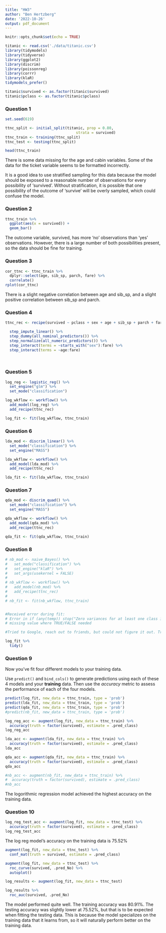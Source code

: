 ```yaml
---
title: "HW3"
author: "Ben Hertzberg"
date: '2022-10-26'
output: pdf_document
---
```


```r
knitr::opts_chunk$set(echo = TRUE)
```



```r
titanic <- read.csv('./data/titanic.csv')
library(tidymodels)
library(tidyverse)
library(ggplot2)
library(discrim)
library(poissonreg)
library(corrr)
library(klaR)
tidymodels_prefer()

```


```r
titanic$survived <- as.factor(titanic$survived)
titanic$pclass <- as.factor(titanic$pclass)
```


### Question 1

```r
set.seed(619)

ttnc_split <- initial_split(titanic, prop = 0.80,
                                strata = survived)
ttnc_train <- training(ttnc_split)
ttnc_test <- testing(ttnc_split)
```

```r
head(ttnc_train)
```

There is some data missing for the age and cabin variables. Some of the data for the ticket variable seems to be formatted incorrectly.

It is a good idea to use stratified sampling for this data because the model should be exposed to a reasonable number of observations for every possibility of 'survived'. Without stratification, it is possible that one possibility of the outcome of 'survive' will be overly sampled, which could confuse the model.

### Question 2


```r
ttnc_train %>%
  ggplot(aes(x = survived)) +
  geom_bar()
```

The outcome variable, survived, has more 'no' observations than 'yes' observations. However, there is a large number of both possibilities present, so the data should be fine for training.

### Question 3


```r
cor_ttnc <- ttnc_train %>%
  dplyr::select(age, sib_sp, parch, fare) %>%
  correlate()
rplot(cor_ttnc)

```

There is a slight negative correlation between age and sib_sp, and a slight positive correlation between sib_sp and parch.

### Question 4

```r
ttnc_rec <- recipe(survived ~ pclass + sex + age + sib_sp + parch + fare, data = ttnc_train) %>%

  step_impute_linear() %>%
  step_dummy(all_nominal_predictors()) %>%  
  step_normalize(all_numeric_predictors()) %>%
  step_interact(terms = ~starts_with("sex"):fare) %>%
  step_interact(terms = ~age:fare)
 
 
```


### Question 5

```r
log_reg <- logistic_reg() %>%
  set_engine("glm") %>%
  set_mode("classification")

log_wkflow <- workflow() %>%
  add_model(log_reg) %>%
  add_recipe(ttnc_rec)

log_fit <- fit(log_wkflow, ttnc_train)
```

### Question 6

```r
lda_mod <- discrim_linear() %>%
  set_mode("classification") %>%
  set_engine("MASS")

lda_wkflow <- workflow() %>%
  add_model(lda_mod) %>%
  add_recipe(ttnc_rec)

lda_fit <- fit(lda_wkflow, ttnc_train)
```

### Question 7

```r
qda_mod <- discrim_quad() %>%
  set_mode("classification") %>%
  set_engine("MASS")

qda_wkflow <- workflow() %>%
  add_model(qda_mod) %>%
  add_recipe(ttnc_rec)

qda_fit <- fit(qda_wkflow, ttnc_train)
```


### Question 8

```r
# nb_mod <- naive_Bayes() %>%
#   set_mode("classification") %>%
#   set_engine("klaR") %>%
#   set_args(usekernel = FALSE)
# 
# nb_wkflow <- workflow() %>%
#   add_model(nb_mod) %>%
#   add_recipe(ttnc_rec)
# 
# nb_fit <- fit(nb_wkflow, ttnc_train)


#Received error during fit:
# Error in if (any(temp)) stop("Zero variances for at least one class in variables: ", : 
# missing value where TRUE/FALSE needed

#Tried to Google, reach out to friends, but could not figure it out. Tried to rearrange steps in the recipe, changed variable types, and use different syntax for the naive bayes model.
```

```r
log_fit %>%
  tidy()
```

### Question 9

Now you've fit four different models to your training data.

Use `predict()` and `bind_cols()` to generate predictions using each of these 4 models and your **training** data. Then use the *accuracy* metric to assess the performance of each of the four models.

```r
predict(log_fit, new_data = ttnc_train, type = 'prob')
predict(lda_fit, new_data = ttnc_train, type = 'prob')
predict(qda_fit, new_data = ttnc_train, type = 'prob')
#predict(nb_fit, new_data = ttnc_train, type = 'prob')
```



```r
log_reg_acc <- augment(log_fit, new_data = ttnc_train) %>%
  accuracy(truth = factor(survived), estimate = .pred_class)
log_reg_acc

lda_acc <- augment(lda_fit, new_data = ttnc_train) %>%
  accuracy(truth = factor(survived), estimate = .pred_class)
lda_acc

qda_acc <- augment(qda_fit, new_data = ttnc_train) %>%
  accuracy(truth = factor(survived), estimate = .pred_class)
qda_acc

#nb_acc <- augment(nb_fit, new_data = ttnc_train) %>%
#  accuracy(truth = factor(survived), estimate = .pred_class)
#nb_acc


```


The logorithmic regression model achieved the highest accuracy on the training data.


### Question 10

```r
log_reg_test_acc <- augment(log_fit, new_data = ttnc_test) %>%
  accuracy(truth = factor(survived), estimate = .pred_class)
log_reg_test_acc
```

The log reg model's accuracy on the training data is 75.52%

```r
augment(log_fit, new_data = ttnc_test) %>%
  conf_mat(truth = survived, estimate = .pred_class) 

augment(log_fit, new_data = ttnc_test) %>%
  roc_curve(survived, .pred_No) %>%
  autoplot()

log_results <- augment(log_fit, new_data = ttnc_test)

log_results %>% 
  roc_auc(survived, .pred_No)
```

The model performed quite well. The training accuracy was 80.91%. The testing accuracy was slightly lower at 75.52%, but that is to be expected when fitting the testing data. This is because the model specializes on the training data that it learns from, so it will naturally perform better on the training data.